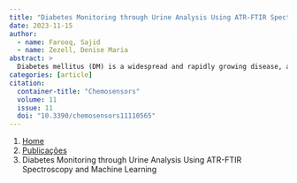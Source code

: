 ```yaml
---
title: "Diabetes Monitoring through Urine Analysis Using ATR-FTIR Spectroscopy and Machine Learning"
date: 2023-11-15
author:
  - name: Farooq, Sajid
  - name: Zezell, Denise Maria
abstract: > 
  Diabetes mellitus (DM) is a widespread and rapidly growing disease, and it is estimated that it will impact up to 693 million adults by 2045. To cope this challenge, the innovative advances in non-destructive progressive urine glucose-monitoring platforms are important for improving diabetes surveillance technologies. In this study, we aim to better evaluate DM by analyzing 149 urine spectral samples (86 diabetes and 63 healthy control male Wistar rats) utilizing attenuated total reflection–Fourier transform infrared (ATR-FTIR) spectroscopy combined with machine learning (ML) methods, including a 3D discriminant analysis approach—3D–Principal Component Analysis–Linear Discriminant Analysis (3D-PCA-LDA)—in the ‘bio-fingerprint’ region of 1800–900 cm−1. The 3D discriminant analysis technique demonstrated superior performance compared to the conventional PCA-LDA approach with the 3D-PCA-LDA method achieving 100% accuracy, sensitivity, and specificity. Our results show that this study contributes to the existing methodologies on non-destructive diagnostic methods for DM and also highlights the promising potential of ATR-FTIR spectroscopy with an ML-driven 3D-discriminant analysis approach in disease classification and monitoring.
categories: [article]
citation: 
  container-title: "Chemosensors"
  volume: 11
  issue: 11
  doi: "10.3390/chemosensors11110565"
---
```


```{=html}
<nav aria-label="breadcrumb">
  <ol class="breadcrumb">
    <li class="breadcrumb-item"><a href="../../index.html">Home</a></li>
    <li class="breadcrumb-item"><a href="../index.html">Publicações</a></li>
    <li class="breadcrumb-item active" aria-current="page">Diabetes Monitoring through Urine Analysis Using ATR-FTIR Spectroscopy and Machine Learning</li>
  </ol>
</nav>
```
